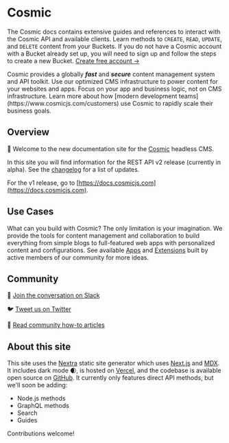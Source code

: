 
# Cosmic

<Features />

The Cosmic docs contains extensive guides and references to interact with the Cosmic API and available clients. Learn methods to `CREATE`, `READ`, `UPDATE`, and `DELETE` content from your Buckets. If you do not have a Cosmic account with a Bucket already set up, you will need to sign up and follow the steps to create a new Bucket. [Create free account →](https://app.cosmicjs.com/signup)

<Callout emoji="🚀">
  Cosmic provides a globally
  <i>
    <b>fast</b>
  </i>
  and
  <i>
    <b>secure</b>
  </i>
  content management system and API toolkit. Use our optimized CMS
  infrastructure to power content for your websites and apps. Focus on your app
  and business logic, not on CMS infrastructure. Learn more about how [modern
  development teams](https://www.cosmicjs.com/customers) use Cosmic to rapidly
  scale their business goals.
</Callout>

## Overview

👋 Welcome to the new documentation site for the [Cosmic](https://www.cosmicjs.com) headless CMS.

In this site you will find information for the REST API v2 release (currently in alpha). See the [changelog](/api-reference/changelog) for a list of updates.

For the v1 release, go to [https://docs.cosmicjs.com](https://docs.cosmicjs.com).

## Use Cases

What can you build with Cosmic? The only limitation is your imagination. We provide the tools for content management and collaboration to build everything from simple blogs to full-featured web apps with personalized content and configurations. See available [Apps](https://www.cosmicjs.com/apps) and [Extensions](https://www.cosmicjs.com/extensions) built by active members of our community for more ideas.

## Community

💬 [Join the conversation on Slack](https://cosmicslack.herokuapp.com/)

🐦 [Tweet us on Twitter](https://twitter.com/cosmicjs)

📃 [Read community how-to articles](https://www.cosmicjs.com/articles)

## About this site

This site uses the [Nextra](https://github.com/shuding/nextra) static site generator which uses [Next.js](https://nextjs.org/) and [MDX](https://mdxjs.com/). It includes dark mode 🌒, is hosted on [Vercel](https://vercel.com/), and the codebase is available open source on [GitHub](https://github.com/cosmicjs/cosmic-docs). It currently only features direct API methods, but we'll soon be adding:

- Node.js methods
- GraphQL methods
- Search
- Guides

Contributions welcome!

